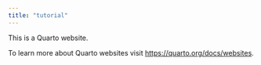 ```yaml
---
title: "tutorial"
---
```


This is a Quarto website.

To learn more about Quarto websites visit <https://quarto.org/docs/websites>.
